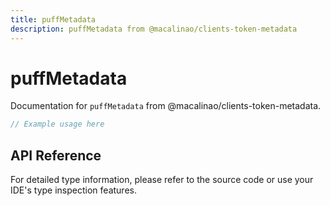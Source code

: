 ```yaml
---
title: puffMetadata
description: puffMetadata from @macalinao/clients-token-metadata
---
```


# puffMetadata

Documentation for `puffMetadata` from @macalinao/clients-token-metadata.

```typescript
// Example usage here
```

## API Reference

For detailed type information, please refer to the source code or use your IDE's type inspection features.
